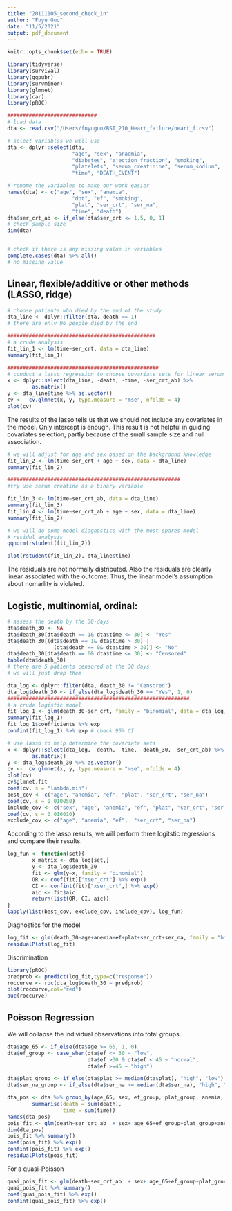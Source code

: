 ```yaml
---
title: "20111105_second_check_in"
author: "Fuyu Guo"
date: "11/5/2021"
output: pdf_document
---
```


```r
knitr::opts_chunk$set(echo = TRUE)
```
```r
library(tidyverse)
library(survival)
library(ggpubr)
library(survminer)
library(glmnet)
library(car)
library(pROC)
```

```r
#############################
# load data
dta <- read.csv("/Users/fuyuguo/BST_210_Heart_failure/heart_f.csv")

# select variables we will use
dta <- dplyr::select(dta,
                     "age", "sex", "anaemia",
                     "diabetes", "ejection_fraction", "smoking",
                     "platelets", "serum_creatinine", "serum_sodium",
                     "time", "DEATH_EVENT")

# rename the variables to make our work easier
names(dta) <- c("age", "sex", "anemia",
                     "dbt", "ef", "smoking",
                     "plat", "ser_crt", "ser_na",
                     "time", "death")
dta$ser_crt_ab <- if_else(dta$ser_crt <= 1.5, 0, 1)
# check sample size
dim(dta)


# check if there is any missing value in variables
complete.cases(dta) %>% all()
# no missing value
```

## Linear, flexible/additive or other methods (LASSO, ridge) 
```r
# choose patients who died by the end of the study
dta_line <- dplyr::filter(dta, death == 1)
# there are only 96 people died by the end

################################################
# a crude analysis
fit_lin_1 <- lm(time~ser_crt, data = dta_line)
summary(fit_lin_1)

#################################################
# conduct a lasso regression to choose covariate sets for linear serum creatine as a continuous variable
x <- dplyr::select(dta_line, -death, -time, -ser_crt_ab) %>% 
        as.matrix() 
y <- dta_line$time %>% as.vector()
cv <-  cv.glmnet(x, y, type.measure = "mse", nfolds = 4)
plot(cv)
```
The results of the lasso tells us that we should not include any covariates in the model. Only intercept is enough. This result is not helpful in guiding covariates selection, partly because of the small sample size and null association.
```r
# we will adjust for age and sex based on the background knowledge
fit_lin_2 <- lm(time~ser_crt + age + sex, data = dta_line)
summary(fit_lin_2)

########################################################
#try use serum creatine as a binary variable

fit_lin_3 <- lm(time~ser_crt_ab, data = dta_line)
summary(fit_lin_3)
fit_lin_4 <- lm(time~ser_crt_ab + age + sex, data = dta_line)
summary(fit_lin_2)
```


```r
# we will do some model diagnostics with the most spares model
# residul analysis
qqnorm(rstudent(fit_lin_2))

plot(rstudent(fit_lin_2), dta_line$time)
```
The residuals are not normally distributed. Also the residuals are clearly linear associated with the outcome. Thus, the linear model's assumption about nomarlity is violated.


## Logistic, multinomial, ordinal:
```r
# assess the death by the 30-days
dta$death_30 <- NA
dta$death_30[dta$death == 1& dta$time <= 30] <- "Yes"
dta$death_30[(dta$death == 1& dta$time > 30) |
               (dta$death == 0& dta$time > 30)] <- "No"
dta$death_30[dta$death == 0& dta$time <= 30] <- "Censored"
table(dta$death_30) 
# there are 5 patients censored at the 30 days
# we will just drop them 

dta_log <- dplyr::filter(dta, death_30 != "Censored")
dta_log$death_30 <- if_else(dta_log$death_30 == "Yes", 1, 0)
###########################################################
# a crude logistic model
fit_log_1 <- glm(death_30~ser_crt, family = "binomial", data = dta_log)
summary(fit_log_1)
fit_log_1$coefficients %>% exp
confint(fit_log_1) %>% exp # check 95% CI

# use lasso to help determine the covariate sets
x <- dplyr::select(dta_log, -death, -time, -death_30, -ser_crt_ab) %>% 
        as.matrix() 
y <- dta_log$death_30 %>% as.vector()
cv <-  cv.glmnet(x, y, type.measure = "mse", nfolds = 4)
plot(cv)
cv$glmnet.fit
coef(cv, s = "lambda.min")
best_cov <- c("age", "anemia", "ef", "plat", "ser_crt", "ser_na")
coef(cv, s = 0.010050)
include_cov <- c("sex", "age", "anemia", "ef", "plat", "ser_crt", "ser_na")
coef(cv, s = 0.016010)
exclude_cov <- c("age", "anemia", "ef",  "ser_crt", "ser_na")

```

According to the lasso results, we will perform three logitstic regressions and compare their results.
```r
log_fun <- function(set){
        x_matrix <- dta_log[set,]
        y <- dta_log$death_30
        fit <- glm(y~x, family = "binomial")
        OR <- coef(fit)["xser_crt"] %>% exp()
        CI <- confint(fit)["xser_crt",] %>% exp()
        aic <- fit$aic
        return(list(OR, CI, aic))
}
lapply(list(best_cov, exclude_cov, include_cov), log_fun)
```

Diagnostics for the model
```r
log_fit <- glm(death_30~age+anemia+ef+plat+ser_crt+ser_na, family = "binomial", data = dta_log)
residualPlots(log_fit)
```
Discrimination
```r
library(pROC)
predprob <- predict(log_fit,type=c("response"))
roccurve <- roc(dta_log$death_30 ~ predprob)
plot(roccurve,col="red")
auc(roccurve)
```


## Poisson Regression
We will collapse the individual observations into total groups.
```r
dta$age_65 <- if_else(dta$age >= 65, 1, 0)
dta$ef_group <- case_when(dta$ef <= 30 ~ "low",
                          dta$ef >30 & dta$ef < 45 ~ "normal",
                          dta$ef >=45 ~ "high")

dta$plat_group <- if_else(dta$plat >= median(dta$plat), "high", "low")
dta$ser_na_group <- if_else(dta$ser_na >= median(dta$ser_na), "high", "low")

dta_pos <- dta %>% group_by(age_65, sex, ef_group, plat_group, anemia, ser_na_group, ser_crt_ab) %>%
        summarise(death = sum(death),
                  time = sum(time))
names(dta_pos)
pois_fit <- glm(death~ser_crt_ab  + sex+ age_65+ef_group+plat_group+anemia + ser_na_group, offset = log(time), family = poisson(), data = dta_pos)
dim(dta_pos)
pois_fit %>% summary()
coef(pois_fit) %>% exp()
confint(pois_fit) %>% exp()
residualPlots(pois_fit)
```

For a quasi-Poisson
```r
quai_pois_fit <- glm(death~ser_crt_ab  + sex+ age_65+ef_group+plat_group+anemia + ser_na_group, offset = log(time), family = quasipoisson(), data = dta_pos)
quai_pois_fit %>% summary()
coef(quai_pois_fit) %>% exp()
confint(quai_pois_fit) %>% exp()
```